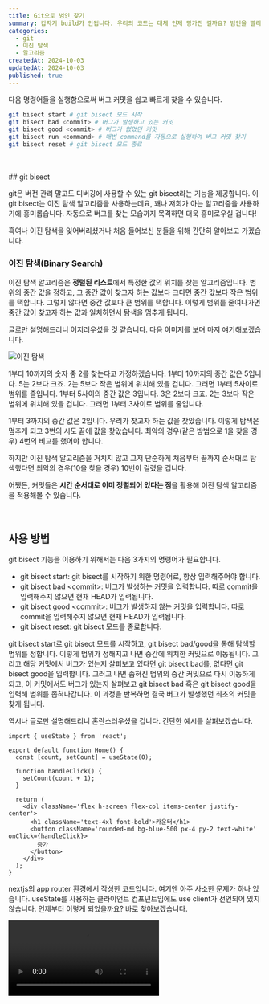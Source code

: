 ```yaml
---
title: Git으로 범인 찾기
summary: 갑자기 build가 안됩니다. 우리의 코드는 대체 언제 망가진 걸까요? 범인을 빨리 색출해봅시다.
categories:
  - git
  - 이진 탐색
  - 알고리즘
createdAt: 2024-10-03
updatedAt: 2024-10-03
published: true
---
```


<Short />
다음 명령어들을 실행함으로써 버그 커밋을 쉽고 빠르게 찾을 수 있습니다.

```bash
git bisect start # git bisect 모드 시작
git bisect bad <commit> # 버그가 발생하고 있는 커밋
git bisect good <commit> # 버그가 없었던 커밋
git bisect run <command> # 매번 command를 자동으로 실행하여 버그 커밋 찾기
git bisect reset # git bisect 모드 종료
```

<br />
<br />

<Long />
## git bisect

git은 버전 관리 말고도 디버깅에 사용할 수 있는 git bisect라는 기능을 제공합니다. 이 git bisect는 이진 탐색 알고리즘을 사용하는데요, 꽤나 저희가 아는 알고리즘을 사용하기에 흥미롭습니다. 자동으로 버그를 찾는 모습까지 목격하면 더욱 흥미로우실 겁니다!

혹여나 이진 탐색을 잊어버리셨거나 처음 들어보신 분들을 위해 간단히 알아보고 가겠습니다.

<MyThought>

### 이진 탐색(Binary Search)

이진 탐색 알고리즘은 **정렬된 리스트**에서 특정한 값의 위치를 찾는 알고리즘입니다. 범위의 중간 값을 정하고, 그 중간 값이 찾고자 하는 값보다 크다면 중간 값보다 작은 범위를 택합니다. 그렇지 않다면 중간 값보다 큰 범위를 택합니다. 이렇게 범위를 줄여나가면 중간 값이 찾고자 하는 값과 일치하면서 탐색을 멈추게 됩니다.

글로만 설명해드리니 어지러우셨을 것 같습니다. 다음 이미지를 보며 마저 얘기해보겠습니다.

<Image src='/images/contents/posts/find-the-culprit-with-git-bisect/binary-search.png' alt='이진 탐색' />

1부터 10까지의 숫자 중 2를 찾는다고 가정하겠습니다. 1부터 10까지의 중간 값은 5입니다. 5는 2보다 크죠. 2는 5보다 작은 범위에 위치해 있을 겁니다. 그러면 1부터 5사이로 범위를 줄입니다. 1부터 5사이의 중간 값은 3입니다. 3은 2보다 크죠. 2는 3보다 작은 범위에 위치해 있을 겁니다. 그러면 1부터 3사이로 범위를 줄입니다.

1부터 3까지의 중간 값은 2입니다. 우리가 찾고자 하는 값을 찾았습니다. 이렇게 탐색은 멈추게 되고 3번의 시도 끝에 값을 찾았습니다. 최악의 경우(같은 방법으로 1을 찾을 경우) 4번의 비교를 했어야 합니다.

하지만 이진 탐색 알고리즘을 거치지 않고 그저 단순하게 처음부터 끝까지 순서대로 탐색했다면 최악의 경우(10을 찾을 경우) 10번이 걸렸을 겁니다.

</MyThought>

어쨌든, 커밋들은 **시간 순서대로 이미 정렬되어 있다는 점**을 활용해 이진 탐색 알고리즘을 적용해볼 수 있습니다.

<br />

## 사용 방법

git bisect 기능을 이용하기 위해서는 다음 3가지의 명령어가 필요합니다.

- git bisect start: git bisect를 시작하기 위한 명령어로, 항상 입력해주어야 합니다.
- git bisect bad &lt;commit&gt;: 버그가 발생하는 커밋을 입력합니다. 따로 commit을 입력해주지 않으면 현재 HEAD가 입력됩니다.
- git bisect good &lt;commit&gt;: 버그가 발생하지 않는 커밋을 입력합니다. 따로 commit을 입력해주지 않으면 현재 HEAD가 입력됩니다.
- git bisect reset: git bisect 모드를 종료합니다.

git bisect start로 git bisect 모드를 시작하고, git bisect bad/good을 통해 탐색할 범위를 정합니다. 이렇게 범위가 정해지고 나면 중간에 위치한 커밋으로 이동됩니다. 그리고 해당 커밋에서 버그가 있는지 살펴보고 있다면 git bisect bad를, 없다면 git bisect good을 입력합니다. 그러고 나면 좁혀진 범위의 중간 커밋으로 다시 이동하게 되고, 이 커밋에서도 버그가 있는지 살펴보고 git bisect bad 혹은 git bisect good을 입력해 범위를 좁혀나갑니다. 이 과정을 반복하면 결국 버그가 발생했던 최초의 커밋을 찾게 됩니다.

역시나 글로만 설명해드리니 혼란스러우셨을 겁니다. 간단한 예시를 살펴보겠습니다.

```tsx
import { useState } from 'react';

export default function Home() {
  const [count, setCount] = useState(0);

  function handleClick() {
    setCount(count + 1);
  }

  return (
    <div className='flex h-screen flex-col items-center justify-center'>
      <h1 className='text-4xl font-bold'>카운터</h1>
      <button className='rounded-md bg-blue-500 px-4 py-2 text-white' onClick={handleClick}>
        증가
      </button>
    </div>
  );
}
```

nextjs의 app router 환경에서 작성한 코드입니다. 여기엔 아주 사소한 문제가 하나 있습니다. useState를 사용하는 클라이언트 컴포넌트임에도 use client가 선언되어 있지 않습니다. 언제부터 이렇게 되었을까요? 바로 찾아보겠습니다.

<Video src='/videos/contents/posts/find-the-culprit-with-git-bisect/git-bisect.mov' controls />

<br />

## 자동화

- git bisect run &lt;command&gt;: 매 탐색 시 command를 실행하여 자동으로 버그 커밋을 찾아나갑니다.

위 예시를 바탕으로 이 git bisect run을 사용해보겠습니다. command로는 pnpm build를 입력해보겠습니다.

<Video src='/videos/contents/posts/find-the-culprit-with-git-bisect/git-bisect-run.mov' controls />

<br />

---

<MyThought>

끝입니다! 커밋을 의미 있는 작은 단위로 매번 잘 쪼개 놓으면 버그 찾기는 더욱 쉬워질 것 같습니다.

*에러, 버그, 문제를 묶어서 버그라고 표현했습니다.

</MyThought>

<br />

## 참고

- [Git으로 버그 찾기](https://git-scm.com/book/ko/v2/Git-%EB%8F%84%EA%B5%AC-Git%EC%9C%BC%EB%A1%9C-%EB%B2%84%EA%B7%B8-%EC%B0%BE%EA%B8%B0)
- [git bisect](https://git-scm.com/docs/git-bisect)
- [팀장님에게 칭찬받기 좋은 Git 꿀팁 2가지](https://yozm.wishket.com/magazine/detail/2545/)
